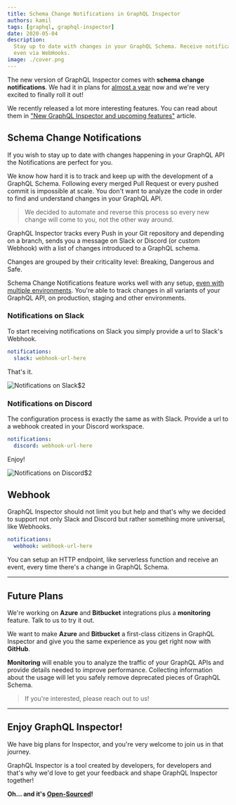 ```yaml
---
title: Schema Change Notifications in GraphQL Inspector
authors: kamil
tags: [graphql, graphql-inspector]
date: 2020-05-04
description:
  Stay up to date with changes in your GraphQL Schema. Receive notifications on Slack, Discord or
  even via WebHooks.
image: ./cover.png
---
```


The new version of GraphQL Inspector comes with **schema change notifications**. We had it in plans
for [almost a year](https://github.com/kamilkisiela/graphql-inspector/issues/214) now and we're very
excited to finally roll it out!

We recently released a lot more interesting features. You can read about them in
["New GraphQL Inspector and upcoming features"](/blog/new-graphql-inspector) article.

## Schema Change Notifications

If you wish to stay up to date with changes happening in your GraphQL API the Notifications are
perfect for you.

We know how hard it is to track and keep up with the development of a GraphQL Schema. Following
every merged Pull Request or every pushed commit is impossible at scale. You don't want to analyze
the code in order to find and understand changes in your GraphQL API.

> We decided to automate and reverse this process so every new change will come to you, not the
> other way around.

GraphQL Inspector tracks every Push in your Git repository and depending on a branch, sends you a
message on Slack or Discord (or custom Webhook) with a list of changes introduced to a GraphQL
schema.

Changes are grouped by their criticality level: Breaking, Dangerous and Safe.

Schema Change Notifications feature works well with any setup,
[even with multiple environments](/blog/multiple-environments-endpoints-graphql-inspector). You're
able to track changes in all variants of your GraphQL API, on production, staging and other
environments.

### Notifications on Slack

To start receiving notifications on Slack you simply provide a url to Slack's Webhook.

```yaml
notifications:
  slack: webhook-url-here
```

That's it.

![Notifications on Slack](./schema-change-notifications/slack.png 'Notifications on Slack')$2

### Notifications on Discord

The configuration process is exactly the same as with Slack. Provide a url to a webhook created in
your Discord workspace.

```yaml
notifications:
  discord: webhook-url-here
```

Enjoy!

![Notifications on Discord](./schema-change-notifications/discord.png 'Notifications on Discord')$2

## Webhook

GraphQL Inspector should not limit you but help and that's why we decided to support not only Slack
and Discord but rather something more universal, like Webhooks.

```yaml
notifications:
  webhook: webhook-url-here
```

You can setup an HTTP endpoint, like serverless function and receive an event, every time there's a
change in GraphQL Schema.

---

## Future Plans

We're working on **Azure** and **Bitbucket** integrations plus a **monitoring** feature. Talk to us
to try it out.

We want to make **Azure** and **Bitbucket** a first-class citizens in GraphQL Inspector and give you
the same experience as you get right now with **GitHub**.

**Monitoring** will enable you to analyze the traffic of your GraphQL APIs and provide details
needed to improve performance. Collecting information about the usage will let you safely remove
deprecated pieces of GraphQL Schema.

> If you're interested, please reach out to us!

---

## Enjoy GraphQL Inspector!

We have big plans for Inspector, and you're very welcome to join us in that journey.

GraphQL Inspector is a tool created by developers, for developers and that's why we'd love to get
your feedback and shape GraphQL Inspector together!

**Oh… and it's [Open-Sourced](https://github.com/kamilkisiela/graphql-inspector)!**
